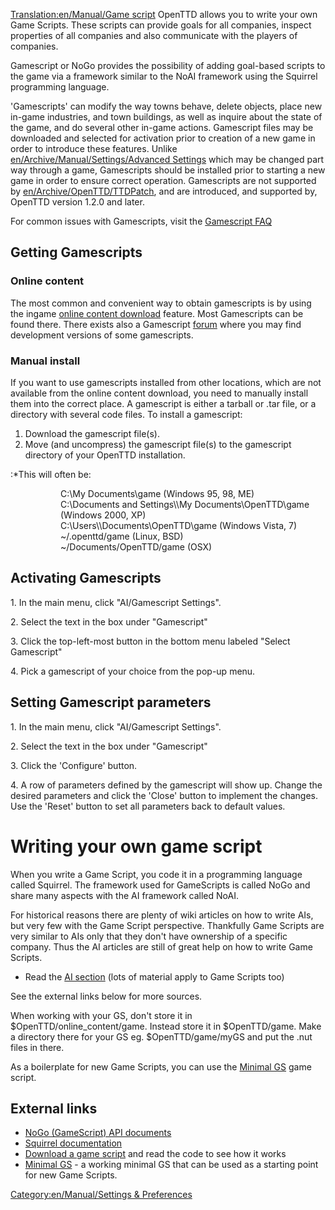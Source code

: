 [[Translation:en/Manual/Game script]]
OpenTTD allows you to write your own Game Scripts. These scripts can provide goals for all companies, inspect properties of all companies and also communicate with the players of companies.

{{en/Feature|1.2}}

{{en/Manual/Navigation}}

Gamescript or NoGo provides the possibility of adding goal-based scripts to the game via a framework similar to the NoAI framework using the Squirrel programming language.

'Gamescripts' can modify the way towns behave, delete objects, place new in-game industries, and town buildings, as well as inquire about the state of the game, and do several other in-game actions.  Gamescript files may be downloaded and selected for activation prior to creation of a new game in order to introduce these features. Unlike [[en/Archive/Manual/Settings/Advanced Settings]] which may be changed part way through a game, Gamescripts should be installed prior to starting a new game in order to ensure correct operation. Gamescripts are not supported by [[en/Archive/OpenTTD/TTDPatch]], and are introduced, and supported by, OpenTTD version 1.2.0 and later.

For common issues with Gamescripts, visit the [[en/FAQ Gamescript | Gamescript FAQ]]

==Getting Gamescripts==
=== Online content ===
The most common and convenient way to obtain gamescripts is by using the ingame [[en/Manual/Online content|online content download]] feature. Most Gamescripts can be found there. There exists also a Gamescript [http://www.tt-forums.net/viewforum.php?f=65|development forum] where you may find development versions of some gamescripts.
===Manual install===
If you want to use gamescripts installed from other locations, which are not available from the online content download, you need to manually install them into the correct place. A gamescript is either a tarball or .tar file, or a directory with several code files. To install a gamescript:
#Download the gamescript file(s).
#Move (and uncompress) the gamescript file(s) to the gamescript directory of your OpenTTD installation.
:*This will often be:
::C:\My Documents\game (Windows 95, 98, ME)
::C:\Documents and Settings\<username>\My Documents\OpenTTD\game (Windows 2000, XP)
::C:\Users\<username>\Documents\OpenTTD\game (Windows Vista, 7)
::~/.openttd/game (Linux, BSD)
::~/Documents/OpenTTD/game (OSX)

==Activating Gamescripts==

1.   In the main menu, click "AI/Gamescript Settings".

2.   Select the text in the box under "Gamescript"

3.   Click the top-left-most button in the bottom menu labeled "Select Gamescript"

4.   Pick a gamescript of your choice from the pop-up menu.

==Setting Gamescript parameters==

1.   In the main menu, click "AI/Gamescript Settings".

2.   Select the text in the box under "Gamescript"

3.   Click the 'Configure' button. 

4.   A row of parameters defined by the gamescript will show up. Change the desired parameters and click the 'Close' button to implement the changes. Use the 'Reset' button to set all parameters back to default values.

= Writing your own game script =
When you write a Game Script, you code it in a programming language called Squirrel. The framework used for GameScripts is called NoGo and share many aspects with the AI framework called NoAI.

For historical reasons there are plenty of wiki articles on how to write AIs, but very few with the Game Script perspective. Thankfully Game Scripts are very similar to AIs only that they don't have ownership of a specific company. Thus the AI articles are still of great help on how to write Game Scripts. 

* Read the [[en/Development/Script/Main Page|AI section]] (lots of material apply to Game Scripts too)
See the external links below for more sources.

When working with your GS, don't store it in $OpenTTD/online_content/game. Instead store it in $OpenTTD/game. Make a directory there for your GS eg. $OpenTTD/game/myGS and put the .nut files in there.

As a boilerplate for new Game Scripts, you can use the [http://www.tt-forums.net/viewtopic.php?f=65&t=62163 Minimal GS] game script.

== External links ==

* [http://nogo.openttd.org/api/ NoGo (GameScript) API documents]
* [http://www.squirrel-lang.org/doc/squirrel2.html Squirrel documentation]
* [http://bananas.openttd.org/en/gs/ Download a game script] and read the code to see how it works
* [http://www.tt-forums.net/viewtopic.php?f=65&t=62163 Minimal GS] - a working minimal GS that can be used as a starting point for new Game Scripts.

{{en/Navbox Gamescript}}

[[Category:en/Manual/Settings & Preferences]]